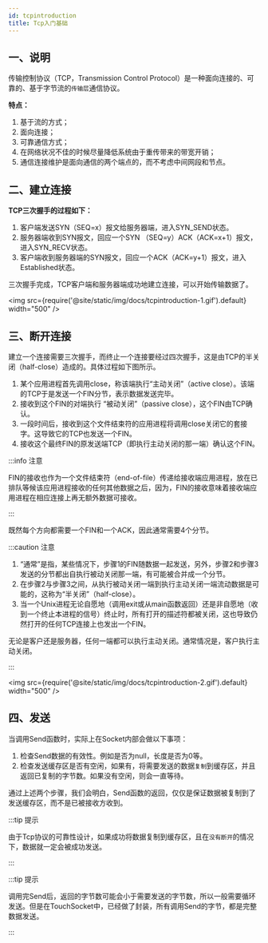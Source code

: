 ```yaml
---
id: tcpintroduction
title: Tcp入门基础
---
```



## 一、说明

传输控制协议（TCP，Transmission Control Protocol）是一种面向连接的、可靠的、基于字节流的`传输层`通信协议。

**特点：**

1. 基于流的方式；
2. 面向连接；
3. 可靠通信方式；
4. 在网络状况不佳的时候尽量降低系统由于重传带来的带宽开销；
5. 通信连接维护是面向通信的两个端点的，而不考虑中间网段和节点。

<BilibiliCard title="Tcp协议基础概念说明" link="https://www.bilibili.com/cheese/play/ep1510375" isPro="true"/>

## 二、建立连接

**TCP三次握手的过程如下：**

1. 客户端发送SYN（SEQ=x）报文给服务器端，进入SYN_SEND状态。
2. 服务器端收到SYN报文，回应一个SYN （SEQ=y）ACK（ACK=x+1）报文，进入SYN_RECV状态。
3. 客户端收到服务器端的SYN报文，回应一个ACK（ACK=y+1）报文，进入Established状态。

三次握手完成，TCP客户端和服务器端成功地建立连接，可以开始传输数据了。

<img src={require('@site/static/img/docs/tcpintroduction-1.gif').default} width="500" />

<BilibiliCard title="形象化的理解Tcp的三次握手过程" link="https://www.bilibili.com/cheese/play/ep1510376" isPro="true"/>

## 三、断开连接

建立一个连接需要三次握手，而终止一个连接要经过四次握手，这是由TCP的半关闭（half-close）造成的。具体过程如下图所示。

1. 某个应用进程首先调用close，称该端执行“主动关闭”（active close）。该端的TCP于是发送一个FIN分节，表示数据发送完毕。
2. 接收到这个FIN的对端执行 “被动关闭”（passive close），这个FIN由TCP确认。
3. 一段时间后，接收到这个文件结束符的应用进程将调用close关闭它的套接字。这导致它的TCP也发送一个FIN。
4. 接收这个最终FIN的原发送端TCP（即执行主动关闭的那一端）确认这个FIN。

:::info 注意

FIN的接收也作为一个文件结束符（end-of-file）传递给接收端应用进程，放在已排队等候该应用进程接收的任何其他数据之后，因为，FIN的接收意味着接收端应用进程在相应连接上再无额外数据可接收。

:::  

既然每个方向都需要一个FIN和一个ACK，因此通常需要4个分节。

:::caution 注意

1. “通常”是指，某些情况下，步骤1的FIN随数据一起发送，另外，步骤2和步骤3发送的分节都出自执行被动关闭那一端，有可能被合并成一个分节。
2. 在步骤2与步骤3之间，从执行被动关闭一端到执行主动关闭一端流动数据是可能的，这称为“半关闭”（half-close）。
3. 当一个Unix进程无论自愿地（调用exit或从main函数返回）还是非自愿地（收到一个终止本进程的信号）终止时，所有打开的描述符都被关闭，这也导致仍然打开的任何TCP连接上也发出一个FIN。

无论是客户还是服务器，任何一端都可以执行主动关闭。通常情况是，客户执行主动关闭。

:::  

<img src={require('@site/static/img/docs/tcpintroduction-2.gif').default} width="500" />

<BilibiliCard title="形象化的理解Tcp四次挥手过程" link="https://www.bilibili.com/cheese/play/ep1510381" isPro="true"/>

## 四、发送

当调用Send函数时，实际上在Socket内部会做以下事项：

1. 检查Send数据的有效性。例如是否为null，长度是否为0等。
2. 检查发送缓存区是否有空闲，如果有，将需要发送的数据`复制`到缓存区，并且返回已复制的字节数。如果没有空闲，则会一直等待。

通过上述两个步骤，我们会明白，Send函数的返回，仅仅是保证数据被复制到了发送缓存区，而不是已被接收方收到。

:::tip 提示

由于Tcp协议的可靠性设计，如果成功将数据复制到缓存区，且在`没有断开`的情况下，数据就一定会被成功发送。

:::  

:::tip 提示

调用完Send后，返回的字节数可能会小于需要发送的字节数，所以一般需要循环发送。但是在TouchSocket中，已经做了封装，所有调用Send的字节，都是完整数据发送。

:::  

<BilibiliCard title="Tcp的传输可靠性之包的序列号" link="https://www.bilibili.com/cheese/play/ep1510391" isPro="true"/>
<BilibiliCard title="Tcp的传输可靠性之流量控制与拥塞控制机制" link="https://www.bilibili.com/cheese/play/ep1510393" isPro="true"/>
<BilibiliCard title="Tcp的传输可靠性之数据校验与重传机制" link="https://www.bilibili.com/cheese/play/ep1510394" isPro="true"/>
<BilibiliCard title="Tcp的传输可靠性之保活探测和定时器" link="https://www.bilibili.com/cheese/play/ep1510406" isPro="true"/>
<BilibiliCard title="IP 地址、端口与 TCP 的协同关系" link="https://www.bilibili.com/cheese/play/ep1510407" isPro="true"/>

